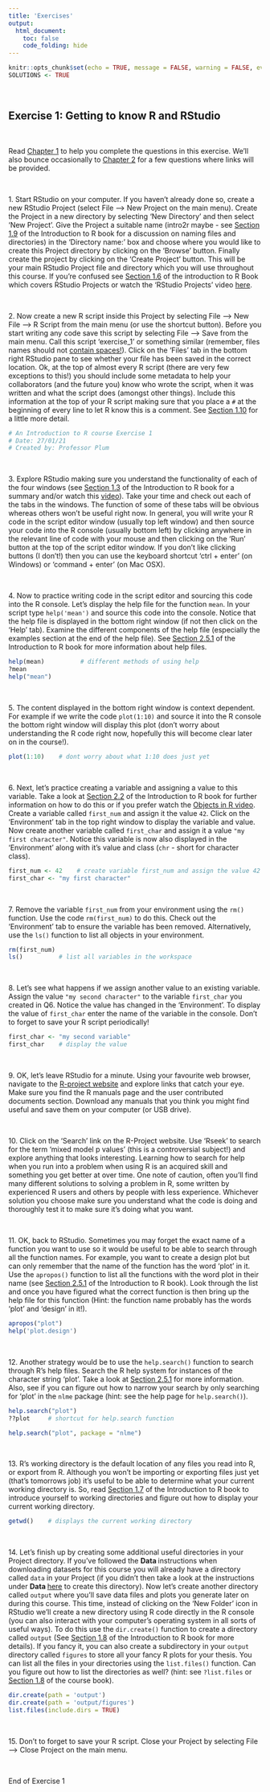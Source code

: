 ```yaml
---
title: 'Exercises'
output: 
  html_document:
    toc: false
    code_folding: hide
---
```


```r
knitr::opts_chunk$set(echo = TRUE, message = FALSE, warning = FALSE, eval = FALSE, cache = FALSE)
SOLUTIONS <- TRUE
```

\  

## Exercise 1: Getting to know R and RStudio

\  

Read [Chapter 1](https://intro2r.com/chap1.html) to help you complete the questions in this exercise. We'll also bounce occasionally to [Chapter 2](https://intro2r.com/basics_r.html) for a few questions where links will be provided.

\  

1\. Start RStudio on your computer. If you haven't already done so, create a new RStudio Project (select File --> New Project on the main menu). Create the Project in a new directory by selecting 'New Directory' and then select 'New Project'. Give the Project a suitable name (intro2r maybe - see [Section 1.9](https://intro2r.com/file_names.html) of the Introduction to R book for a discussion on naming files and directories) in the 'Directory name:' box and choose where you would like to create this Project directory by clicking on the 'Browse' button. Finally create the project by clicking on the 'Create Project' button. This will be your main RStudio Project file and directory which you will use throughout this course. If you're confused see [Section 1.6](https://intro2r.com/rsprojs.html) of the introduction to R Book which covers RStudio Projects or watch the 'RStudio Projects' video [here](https://alexd106.github.io/PGR-R/howto.html).

\  

2\. Now create a new R script inside this Project by selecting File --> New File --> R Script from the main menu (or use the shortcut button). Before you start writing any code save this script by selecting File --> Save from the main menu. Call this script 'exercise_1' or something similar (remember, files names should not [contain spaces!](https://intro2r.com/file_names.html)). Click on the 'Files' tab in the bottom right RStudio pane to see whether your file has been saved in the correct location. Ok, at the top of almost every R script (there are very few exceptions to this!) you should include some metadata to help your collaborators (and the future you) know who wrote the script, when it was written and what the script does (amongst other things). Include this information at the top of your R script making sure that you place a `#` at the beginning of every line to let R know this is a comment. See [Section 1.10](https://intro2r.com/proj_doc.html#proj_doc) for a little more detail.  

```r
# An Introduction to R course Exercise 1
# Date: 27/01/21
# Created by: Professor Plum
```

\  

3\. Explore RStudio making sure you understand the functionality of each of the four windows (see [Section 1.3](https://intro2r.com/rstudio_orient.html#rstudio_orient) of the Introduction to R book for a summary and/or watch this [video](https://alexd106.github.io/PGR-R/howto.html#rstudio-vid)). Take your time and check out each of the tabs in the windows. The function of some of these tabs will be obvious whereas others won't be useful right now. In general, you will write your R code in the script editor window (usually top left window) and then source your code into the R console (usually bottom left) by clicking anywhere in the relevant line of code with your mouse and then clicking on the 'Run' button at the top of the script editor window. If you don't like clicking buttons (I don't!) then you can use the keyboard shortcut 'ctrl + enter' (on Windows) or 'command + enter' (on Mac OSX).

\  

4\. Now to practice writing code in the script editor and sourcing this code into the R console. Let's display the help file for the function `mean`. In your script type `help('mean')` and source this code into the console. Notice that the help file is displayed in the bottom right window (if not then click on the 'Help' tab). Examine the different components of the help file (especially the examples section at the end of the help file). See [Section 2.5.1](https://intro2r.com/help.html#r-help) of the Introduction to R book for more information about help files.

```r
help(mean)          # different methods of using help
?mean
help("mean")
```

\  

5\. The content displayed in the bottom right window is context dependent. For example if we write the code `plot(1:10)` and source it into the R console the bottom right window will display this plot (don't worry about understanding the R code right now, hopefully this will become clear later on in the course!). 

```r
plot(1:10)    # dont worry about what 1:10 does just yet
```

\  

6\. Next, let's practice creating a variable and assigning a value to this variable. Take a look at [Section 2.2](https://intro2r.com/objects-in-r.html) of the Introduction to R book for further information on how to do this or if you prefer watch the [Objects in R video](https://alexd106.github.io/PGR-R/howto.html#objs-vid). Create a variable called `first_num` and assign it the value `42`. Click on the 'Environment' tab in the top right window to display the variable and value. Now create another variable called `first_char` and assign it a value `"my first character"`. Notice this variable is now also displayed in the 'Environment' along with it's value and class (`chr` - short for character class).

```r
first_num <- 42    # create variable first_num and assign the value 42
first_char <- "my first character"
```

\  

7\. Remove the variable `first_num` from your environment using the `rm()` function. Use the code `rm(first_num)` to do this. Check out the 'Environment' tab to ensure the variable has been removed. Alternatively, use the `ls()` function to list all objects in your environment. 

```r
rm(first_num)
ls()          # list all variables in the workspace 
```

\  

8\. Let's see what happens if we assign another value to an existing variable. Assign the value `"my second character"` to the variable `first_char` you created in Q6. Notice the value has changed in the 'Environment'. To display the value of `first_char` enter the name of the variable in the console. Don't to forget to save your R script periodically! 

```r
first_char <- "my second variable"
first_char    # display the value 
```

\  

9\. OK, let's leave RStudio for a minute. Using your favourite web browser, navigate to the [R-project website](http://www.r-project.org) and explore links that catch your eye. Make sure you find the R manuals page and the user contributed documents section. Download any manuals that you think you might find useful and save them on your computer (or USB drive).

\  

10\. Click on the 'Search' link on the R-Project website. Use 'Rseek' to search for the term 'mixed model p values' (this is a controversial subject!) and explore anything that looks interesting. Learning how to search for help when you run into a problem when using R is an acquired skill and something you get better at over time. One note of caution, often you'll find many different solutions to solving a problem in R, some written by experienced R users and others by people with less experience. Whichever solution you choose make sure you understand what the code is doing and thoroughly test it to make sure it's doing what you want.

\  

11\.	OK, back to RStudio. Sometimes you may forget the exact name of a function you want to use so it would be useful to be able to search through all the function names. For example, you want to create a design plot but can only remember that the name of the function has the word 'plot' in it. Use the `apropos()` function to list all the functions with the word plot in their name (see [Section 2.5.1](https://intro2r.com/help.html#help) of the Introduction to R book). Look through the list and once you have figured what the correct function is then bring up the help file for this function (Hint: the function name probably has the words 'plot' and 'design' in it!). 

```r
apropos("plot")
help('plot.design')
```

\  

12\. Another strategy would be to use the `help.search()` function to search through R's help files. Search the R help system for instances of the character string ‘plot’. Take a look at [Section 2.5.1](https://intro2r.com/help.html#r-help) for more information. Also, see if you can figure out how to narrow your search by only searching for ‘plot’ in the `nlme` package (hint: see the help page for `help.search()`).

```r
help.search("plot")
??plot     # shortcut for help.search function

help.search("plot", package = "nlme")
```

\  

13\.	R's working directory is the default location of any files you read into R, or export from R. Although you won't be importing or exporting files just yet (that's tomorrows job) it's useful to be able to determine what your current working directory is. So, read [Section 1.7](https://intro2r.com/work-d.html) of the Introduction to R book to introduce yourself to working directories and figure out how to display your current working directory.

```r
getwd()    # displays the current working directory 
```

\  

14\.	Let's finish up by creating some additional useful directories in your Project directory. If you've followed the **Data <i class="fa fa-download" aria-hidden="true"></i>** instructions when downloading datasets for this course you will already have a directory called `data` in your Project (if you didn't then take a look at the instructions under **Data <i class="fa fa-download" aria-hidden="true"></i>** [here](https://alexd106.github.io/PGR-R/data.html) to create this directory). Now let's create another directory called `output` where you'll save data files and plots you generate later on during this course. This time, instead of clicking on the 'New Folder' icon in RStudio we'll create a new directory using R code directly in the R console (you can also interact with your computer's operating system in all sorts of useful ways). To do this use the `dir.create()` function to create a directory called `output` (See [Section 1.8](https://intro2r.com/dir_struct.html) of the Introduction to R book for more details). If you fancy it, you can also create a subdirectory in your `output` directory called `figures` to store all your fancy R plots for your thesis. You can list all the files in your directories using the `list.files()` function. Can you figure out how to list the directories as well? (hint: see `?list.files` or [Section 1.8](https://intro2r.com/dir_struct.html) of the course book).

```r
dir.create(path = 'output')
dir.create(path = 'output/figures')
list.files(include.dirs = TRUE)
```

\  

15\. Don't to forget to save your R script. Close your Project by selecting File --> Close Project on the main menu.

\  

End of Exercise 1
